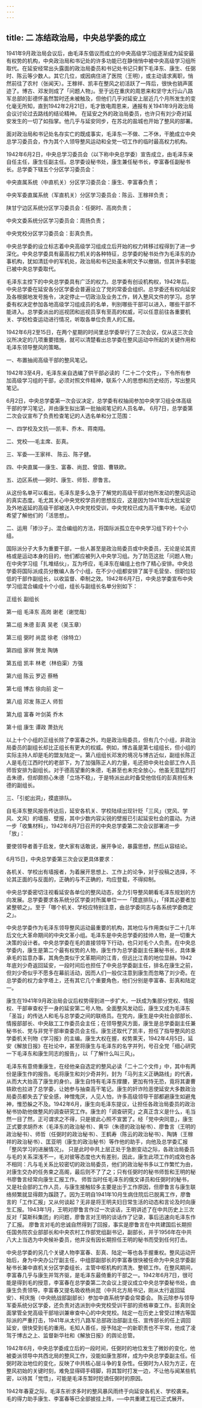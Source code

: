 ```yaml
---
---
---
```

title: 二  冻结政治局，中央总学委的成立
---

1941年9月政治局会议后，由毛泽东倡议而成立的中央高级学习组逐渐成为延安最有权势的机构，中央政治局和书记处的许多功能已在静悄悄中被中央高级学习组所取代。在延安经常出头露面的政治局委员和书记处书记只剩下毛泽东、康生、任弼时、陈云等少数人。其它几位，或因病住进了医院（王明），或主动请求离职，悄然前往了农村（张闻天）。王稼祥、凯丰在整风之初活跃了一阵后，很快也销声匿迹了。博古、邓发则成了「问题人物」。至于远在重庆的周恩来和坚守太行山八路军总部的彭德怀虽然暂时还未被触及，但他们几乎对延安上层近几个月所发生的变化毫无所知，直到1942年2月21日，毛才致电周恩来，通报有关1941年9月政治局会议讨论过去路线的结论精神。 在延安之外的政治局委员，也许只有刘少奇对延安发生的一切了如指掌。他几乎与延安同步，在苏北的盐城也开始了整风的部署。

面对政治局和书记处名存实亡的既成事实，毛泽东一不做、二不休，干脆成立中央总学习委员会，作为其个人领导整风运动和全党一切工作的临时最高权力机构。

1942年6月2日，中央总学习委员会（以下称中央总学委）宣告成立，由毛泽东亲自任主任，康生任副主任。总学委设秘书处，康生兼任秘书长，李富春任副秘书长。总学委下辖五个分区学习委员会：

中央直属系统（中直机关）分区学习委员会：康生、李富春负责；

中央军委直属系统（军直机关）分区学习委员会：陈云、王稼祥负责；

陕甘宁边区系统分区学习委员会：任弼时、高岗负责；

中央文委系统分区学习委员会：周扬负责；

中央党校分区学习委员会：彭真负责。

中央总学委的设立标志着中央高级学习组成立后开始的权力转移过程得到了进一步深化。中央总学委具有最高权力机关的各种特征，总学委的秘书处作为毛泽东的办事机构，犹如清廷中的军机处，政治局和书记处虽未明文予以撤销，但其许多职能已被中央总学委取代。

毛泽东主控下的中央总学委具有广泛的权力。总学委有创设机构权，1942年后，中央总学委在延安各分区学委会普遍设立了党的常委会组织。总学委还有权向延安及各根据地发号施令，决定停止一切政治及业务工作，转入整风文件的学习。总学委有权决定参加各地高级学习组成员的名单，判别哪些干部可以进入，哪些干部不能进入。总学委派出的巡视团和巡视员享有至高的权威，可以任意前往各重要机关、学校检查运动进行情况，听取各单位负责人的汇报。

1942年6月2至15日，在两个星期的时间里总学委举行了三次会议，仅从这三次会议所决定的几项重要措施，就可以清楚看出总学委在整风运动中所起的关键作用和毛泽东领导整风的策略。

一、布置抽阅高级干部的整风笔记。

1942年3至4月，毛泽东亲自选编了供干部必读的「二十二个文件」，下令所有参加高级学习组的干部，必须对照文件精神，联系个人的思想和历史经历，写出整风笔记。

6月2日，中央总学委第一次会议决定，总学委有权抽阅参加中央学习组全体高级干部的学习笔记，并由康生拟出第一批抽阅笔记的人员名单。 6月7日，总学委第二次会议宣布了负责检查笔记的人选名单和分工范围：

一、四学校及文抗──凯丰、乔木、蒋南翔。  

二、党校──毛主席、彭真。

三、军委──王家祥、  陈云、陈子健。

四、中央直属──康生、富春、尚昆、曾固、曹轶欧。

五、边区系统──弼时、康生、师哲、廖鲁言。 

从这份名单可以看出，毛泽东是多么急于了解党的高级干部对他所发动的整风运动的真实态度。毛尤其关心中央党校学员的思想反应，这是因为1941年后大批延安及外地返延的高级干部被送入中央党校受训，中央党校已成为高干集中地，毛迫切希望了解他们的「活思想」。

二、运用「掺沙子」、混合编组的方法，将国际派孤立在中央学习组下的十个小组。

国际派分子大多为重要干部，一些人甚至是政治局委员或中央委员，无论是论其资格或是运动本身的目的，他们都应被列入中央学习组。为了防范这批「问题人物」在中央学习组「扎堆结伙」，互为呼应，毛泽东在编组上也作了精心安排。中央总学委将国际派成员分散编人各个小组，在不少小组都安排了属于毛营垒、但职位较低的干部作副组长，以收监督、牵制之效。1942年6月7日，中央总学委宣布中央学习组混合编成十个小组，组长与副组长名单分别如下： 

正组长   副组长

第一组   毛泽东   高岗   谢老（谢觉哉）

第二组   朱德     彭真   吴老（吴玉章）

第三组   弼时     尚昆   徐老（徐特立）

第四组   家祥     贺龙   陶铸

第五组   凯丰     林老（林伯渠）方强

第六组   陈云     罗迈   蔡畅

第七组   博古     徐向前   定一

第八组   邓发     陈正人   师哲

第九组   富春     叶剑英   乔木

第十组   康生     谭政   萧劲光

以上十个小组的正组长除了李富春之外，均是政治局委员，但有几个小组，非政治局委员的副组长却比正组长有更大的权威。例如，博古虽是第七组组长，但小组的实际主持人却是毛的盟友陆定一。第八组组长邓发的境况与博古近似，副组长陈正人是毛在江西时代的老部下，为了加强陈正人的力量，毛还把中央社会部工作人员师哲安排为副组长。对于德高望重的朱德，毛甚至也未完全放心，他虽无意猛烈打击朱德，但却颇担心朱德「立场不稳」，于是特派出此时备受他信任的彭真担任朱德的副组长。

三、「引蛇出洞」，摸底排队。

自毛泽东整风报告传达后，延安各机关、学校陆续出现针贬「三风」（党风、学风、文风）的墙报、壁报，其中少数内容尖锐的壁报已引起延安杜会的震动。为进一步「收集材料」，1942年6月7日召开的中央总学委第二次会议部署进一步「放」：

要使领导者善于启发，使大家有话敢说，展开争论，暴露思想，然后从容结论。 

6月15日，中央总学委第三次会议更具体要求：

各机关、学校出有墙报者，为着展开思想上、工作上的论争，对于投稿之选择，不论其正面的与反面的，正确的与不正确的，均应登载，不得抑制。 

中央总学委密切注视看延安各单位的整风动态，全力引导整风朝看毛泽东规划的方向发展。总学委要求各系统分区学委对所属单位一一「摸底排队」，「择其必要者加紧整顿之」。至于「哪个机关、学校应特别注意，由总学委同志与各系统学委商定之」。 

中央总学委作为毛泽东领导整风运动最重要的机构，其地位与作用类似于二十几年后文化大革命期间的中央文革小组。毛泽东是中央总学委的挂帅人物，是一切重大决策的设计者。中央总学委在毛的直接领导下行动，也只对毛个人负责。在中央总学委内，康生是第二个最有权势的人物，康生作为总学委副主任兼秘书长，具体秉承毛的旨意办事，其角色类似于文革期间的江青，但远比江青的地位显赫。1942年底刘少奇返回延安，一段时间后也担任了中央总学委副主任，排名在康生之前，但刘少奇似乎不愿多在幕前活动，因而人们一般仅注意到康生而忽略了刘少奇。在总学委的权力金字塔上，还有其它几个重要角色，他们分别是李富春、彭真和陆定一。

康生在1941年9月政治局会议后权势得到进一步扩大，一跃成为集部分党权、情报权、干部审查权于一身的延安第二号人物。全面整风发动后，康生又成为毛泽东「圣旨」的传达人和毛与总学委之间的联络员。在党内，康生是中央社会部部长、情报部部长、中央敌工工作委员会主任；在领导整风方面，康生是总学委副主任兼秘书长、党与非党干部审查委员会主任。康生还取代了凯丰，担任了指导整风的总学委机关刊物《学习报》的主编。康生大权在握，权势熏天，1942年4月5日，延安《解放日报》在社论中，甚至将康生与毛泽东的名字并列，号召全党「细心研究一下毛泽东和康生同志的报告」，以「了解什么叫三风」。

毛泽东有意倚重康生，在经他亲自选定的整风必读「二十二个文件」中，其中有两份是康生作的报告。毛将康生和刘少奇并列，封为「马列主义正确路线」的代表，从而大大抬高了康生的身价。康生自恃有毛泽东撑腰，更加有恃无恐，竟将其妻曹轶欧也拉进了总学委，让她参与抽查高干笔记。康生的奸诈险恶使延安大多数政治局委员都失去了安全感，神憎鬼厌，人见人怕，许多高级领导干部都避康生如避鬼神，惟恐躲之不及。1942年6月，康生向毛泽东提议，让担任各政治局委员的政治秘书协助他做整风的调查研究工作。康生的「调查研究」之真正含义是什么，毛当然一目了然，正可谓求之不得，只是彼此心照不宣罢了。经「党中央同意」，康生正式要求胡乔木（毛泽东的政治秘书）、黄华（朱德的政治秘书）、廖鲁言（王明的政治秘书）、师哲（任弼时的政治秘书）、王鹤寿（陈云的政治秘书）、陶铸（王稼祥的政治秘书）、匡亚明（康生的政治秘书）等作他的助手，向他及总学委汇报「整风学习的进展情况」。 只是此时中共上层正处于急剧变动之际，各政治局委员与毛的关系深浅不一，毛对彼等态度也大有差别，因此，康生此项工作的成效也各不相同：凡与毛关系比较密切的政治局委员，他们的政治秘书多以工作繁忙为由，对康生交办的任务束之高阁，最后则不了了之；只有任弼时的秘书师哲和王明的秘书廖鲁言经常向康生汇报工作。 师哲当时任毛泽东的俄文译员和任弼时的秘书，又是社会部的工作人员，与康生接触较多主要是出于工作原因，但廖鲁言与康生联络频繁就显得颇为蹊跷了。因为王明自1941年10月生病住院后已脱离工作，廖鲁言的「工作汇报」又从何谈起？无非是将王明夫妇日常生活的动态和言论及时向康生汇报。1943年1月，王明对廖鲁言作过一次谈话，王明讲述了在中共历史上三次反对「莫斯科集团」的问题，廖鲁言对王明的谈话作了记录，事后迅速向毛泽东作了汇报。 廖鲁言对毛的忠诚自然得到了回报，事实是廖鲁言在中共建国后长期担任国务院农业部部长和中央农村工作部党组副书记，副部长，并于1956年在中共八大上当选为中央候补委员，他并没有因长期担任王明的秘书而受到任何打击。

中央总学委的另几个关键人物李富春、彭真、陆定一等也各手握重权。整风运动开始后，身为中央办公厅副主任，中组部副部长的李富春很快被任命为中央总学委副秘书长兼中直机关分区学委组长，主管中枢机构的清洗、整顿工作。在整风期间，李富春几乎与康生并驾齐驱，是毛泽东最倚重的干部之一。1942年6月7日，很可能是得到毛的授意，李富春在总学委第二次会议上提议成立中央总学委秘书处，由康生负责领导。李富春又提名吸收杨尚昆（中共北方局书记，刚从太行返回延安）、柯庆施（中央统战部副部长）参加中直系统学委会常委会。  陈云除参与领导军委系统分区学委，还负责对选派到中央党校受训干部的资格审查工作。彭真则全面掌管全党高级干部培训兼审查中心的中央党校。陆定一在历史上曾受过博古等国际派的严重打击，1941年从太行八路军总部政治部副主任、宣传部长的任上调回延安，很快受到毛的重用。毛知人善任，授予陆定一的新职责也不平常，他成了凌驾于博古之上、监督新华社和《解放日报》的舆论总管。

1942年6月，中央总学委成立后的一段时间，任弼时的地位发生了微妙的变化，他被委派领导中共西北局的整风工作，没能如康生那样，成为中央总学委副主任。任弼时政治地位的变化，反映了中共核心层斗争的复杂性。任弼时为人较为方正，在整风初始的关键时刻，难免显得碍手碍脚，将其暂时打发一边，不让他与闻某些机密，以待其「觉悟」，可能是毛泽东暂时贬谪任弼时的原因。

1942年春夏之际，毛泽东祈求多时的整风暴风雨终于向延安各机关、学校袭来。毛的得力助手康生、李富春等已全部披挂上阵，──中共重建工程已正式展开。
